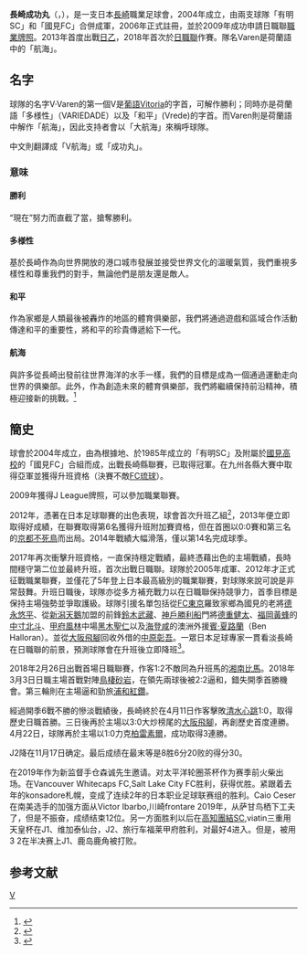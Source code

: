 {{noteTA|G1=足球|G2=JLeague
|T=zh-hant:長崎成功丸; zh-hans:V长崎航海;
|1=zh-hant:長崎成功丸; zh-hans:V长崎航海;
}}
{{infobox football club
| clubname   = 長崎成功丸<br /> V・ファーレン長崎
| current    = 
| image      = [[File:V-VarenNagasaki.png|180px]]
| fullname   =
| nickname   = V長崎、VVN、大航海
| founded    = {{Start date|df=yes|2005}}
| ground     = [[長崎體育場|長崎體育場]]
| capacity   = 20,246
| owner      = 
| chairman   = [[高田春奈|高田春奈]]
| manager    = [[松田浩|松田浩]]
| league     = [[日本職業足球乙級聯賽|日本職業足球乙級聯賽]]
| season     = 2021
| position   = 日乙，第 4 位
|pattern_la1= _vvaren19h
|pattern_b1= _vvaren19h
|pattern_ra1= _vvaren19h
|pattern_sh1= _V Varen Nagasaki 2019 HOME FP
|pattern_so1= _V Varen Nagasaki 2019 HOME FP
|leftarm1=0000FF|body1=FFFFFF|rightarm1=0000FF|shorts1=FFFFFF|socks1=0000FF
|pattern_la2= _V Varen Nagasaki 2019 AWAY FP
|pattern_b2= _vvaren19a
|pattern_ra2= _V Varen Nagasaki 2019 AWAY FP
|pattern_sh2= _V Varen Nagasaki 2019 AWAY FP
|pattern_so2= _V Varen Nagasaki 2019 AWAY FP
|leftarm2=FFFFFF|body2=FFFFFF|rightarm2=FFFFFF|shorts2=FFFFFF|socks2=C0C0C0
<!-- Do not add kits that display logos or crests as this is against Wikipedia 's copyright policies.
A discussion is happening at Wikipedia talk:WikiProject Football#Logos on kits
-->
| website     =http://www.v-varen.com/
}}

'''長崎成功丸'''（{{lang-ja|V・ファーレン長崎}}，{{lang-en|V-Varen Nagasaki}}），是一支日本[[長崎|長崎]]職業足球會，2004年成立，由兩支球隊「有明SC」和「國見FC」合併成軍，2006年正式註冊，並於2009年成功申請日職聯[[日職聯發牌制度|職業牌照]]。2013年首度出戰[[日乙|日乙]]，2018年首次於[[日職聯|日職聯]]作賽。隊名Varen是荷蘭語中的「航海」。

==名字==
球隊的名字V·Varen的第一個V是[[葡語|葡語]]Vitoria的字首，可解作勝利；同時亦是荷蘭語「多様性」（VARIEDADE）以及「和平」(Vrede)的字首。而Varen則是荷蘭語中解作「航海」，因此支持者會以「大航海」來稱呼球隊。

中文則翻譯成「V航海」或「成功丸」。

=== 意味 ===
==== 勝利 ====
“現在”努力而直截了當，搶奪勝利。
==== 多様性 ====
基於長崎作為向世界開放的港口城市發展並接受世界文化的溫暖氣質，我們重視多樣性和尊重我們的對手，無論他們是朋友還是敵人。
==== 和平 ====
作為家鄉是人類最後被轟炸的地區的體育俱樂部，我們將通過遊戲和區域合作活動傳達和平的重要性，將和平的珍貴傳遞給下一代。
==== 航海 ====
與許多從長崎出發前往世界海洋的水手一樣，我們的目標是成為一個通過運動走向世界的俱樂部。此外，作為創造未來的體育俱樂部，我們將繼續保持前沿精神，積極迎接新的挑戰。<ref>{{cite web |title=V・ファーレン マークについて |url=https://www.v-varen.com/club/mark |website=V・ファーレン長崎 |language=ja}}</ref>

==簡史==
球會於2004年成立，由{{Tsl|ja|有明町 (長崎県)|有明町 (長崎縣)|有明町}}為根據地、於1985年成立的「有明SC」及附屬於[[國見高校|國見高校]]的「國見FC」合組而成，出戰長崎縣聯賽，已取得冠軍。在九州各縣大賽中取得亞軍並獲得升班資格（決賽不敵[[FC琉球|FC琉球]]）。

2009年獲得J League牌照，可以參加職業聯賽。

2012年，憑著在日本足球聯賽的出色表現，球會首次升班乙組<ref name=2012Promotion>{{cite web|title=Takagi named V-Varen Nagasaki coach|url=http://www.japantimes.co.jp/sports/2012/12/21/soccer/takagi-named-v-varen-nagasaki-coach/#.UUo2i1sa_d5|work=Japan Times|accessdate=20 March 2013|archive-date=2013-04-19|archive-url=https://www.webcitation.org/6G05RRGQy?url=http://www.japantimes.co.jp/sports/2012/12/21/soccer/takagi-named-v-varen-nagasaki-coach/#.UUo2i1sa_d5|dead-url=no}}</ref>，2013年便立即取得好成績，在聯賽取得第6名獲得升班附加賽資格，但在首圈以0:0賽和第三名的[[京都不死鳥|京都不死鳥]]而出局。2014年戰績大幅滑落，僅以第14名完成球季。

2017年再次衝擊升班資格，一直保持穩定戰績，最終憑藉出色的主場戰績，長時間穩守第二位並最終升班，首次出戰日職聯。球隊於2005年成軍、2012年才正式征戰職業聯賽，並僅花了5年登上日本最高級別的職業聯賽，對球隊來說可說是非常鼓舞。升班日職後，球隊亦從多方補充戰力以在日職聯保持競爭力，首季目標是保持主場強勢並爭取護級。球隊引援名單包括從[[FC東京|FC東京]]羅致家鄉為國見的老將[[德永悠平|德永悠平]]、從[[新潟天鵝|新潟天鵝]]加盟的前鋒[[鈴木武藏|鈴木武藏]]、[[神戶勝利船|神戶勝利船]]門將[[德重健太|德重健太]]、[[福岡黃蜂|福岡黃蜂]]的[[中寸北斗|中寸北斗]]、[[甲府風林|甲府風林]]中場[[黑木聖仁|黑木聖仁]]以及[[海登咸|海登咸]]的澳洲外援[[賓·夏路蘭|賓·夏路蘭]]（Ben Halloran）。並從[[大阪飛腳|大阪飛腳]]回收外借的[[中原彰吾|中原彰吾]]。一眾日本足球專家一貫看淡長崎在日職聯的前景，預測球隊會在升班後立即降班<ref name="haya_【サッカ">{{Cite web
| title = 【サッカー】＜J1順位予想｜解説者11人の総まとめ＞】優勝争いは川崎、鹿島、Ｃ大阪の３強！自動降格は清水と長崎に
| work = hayabusa9.5ch.net
| accessdate = 2018-03-03
| url = http://hayabusa9.5ch.net/test/read.cgi/mnewsplus/1519910645
| language = ja
| archive-date = 2018-03-03
| archive-url = https://web.archive.org/web/20180303225102/http://hayabusa9.5ch.net/test/read.cgi/mnewsplus/1519910645
| dead-url = no
}}</ref>。

2018年2月26日出戰首場日職聯賽，作客1:2不敵同為升班馬的[[湘南比馬|湘南比馬]]。2018年3月3日日職主場首戰對陣[[鳥棲砂岩|鳥棲砂岩]]，在領先兩球後被2:2逼和，錯失開季首勝機會。第三輪則在主場逼和勁旅[[浦和紅鑽|浦和紅鑽]]。

經過開季6戰不勝的慘淡戰績後，長崎終於在4月11日作客擊敗[[清水心跳|清水心跳]]1:0，取得歷史日職首勝。三日後再於主場以3:0大炒榜尾的[[大阪飛腳|大阪飛腳]]，再創歷史首度連勝。4月22日，球隊再於主場以1:0力克[[柏雷素爾|柏雷素爾]]，成功取得3連勝。

J2降在11月17日确定。最后成绩在最末等是8胜6分20败的得分30。

在2019年作为新监督手仓森诚先生邀请。对太平洋轮圈茶杯作为赛季前火柴出场。在Vancouver Whitecaps FC,Salt Lake City FC胜利，获得优胜。紧跟着去年的konsadore札幌，变成了连续2年的日本职业足球联赛组的胜利。Caio Ceser在南美选手的加强方面从Victor Ibarbo,川崎frontare 2019年，从萨甘鸟栖下工夫了，但是不振奋，成绩结束12位。另一方面胜利以后在[[高知團結SC足球俱樂部|高知團結SC]],viatin三重用天皇杯在J1、维加泰仙台，J2、旅行车福莱甲府胜利，对最好4进入。但是，被用3 2在半决赛上J1、鹿岛鹿角被打败。

==参考文献==
{{reflist}}


{{fb start}}
{{日本職業足球聯賽}}
{{fb end}}

[[Category:日本足球俱樂部|V]]